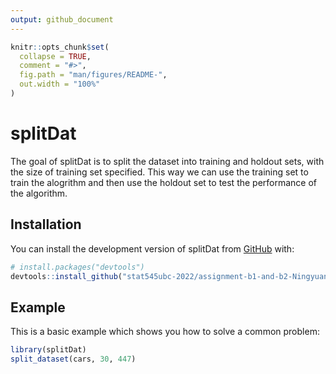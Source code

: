 ```yaml
---
output: github_document
---
```


<!-- README.md is generated from README.Rmd. Please edit that file -->

```r
knitr::opts_chunk$set(
  collapse = TRUE,
  comment = "#>",
  fig.path = "man/figures/README-",
  out.width = "100%"
)
```

# splitDat

<!-- badges: start -->
<!-- badges: end -->

The goal of splitDat is to split the dataset into training and holdout sets, with the size of training set specified. This way we can use the training set to train the alogrithm and then use the holdout set to test the performance of the algorithm. 

## Installation

You can install the development version of splitDat from [GitHub](https://github.com/) with:

``` r
# install.packages("devtools")
devtools::install_github("stat545ubc-2022/assignment-b1-and-b2-NingyuanXu")
```

## Example

This is a basic example which shows you how to solve a common problem:

```r
library(splitDat)
split_dataset(cars, 30, 447)
```
